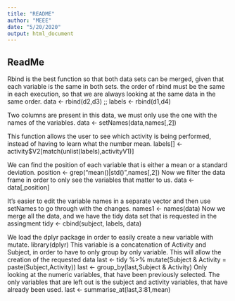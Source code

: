 ```yaml
---
title: "README"
author: "MEEE"
date: "5/20/2020"
output: html_document
---
```



## ReadMe

Rbind is the best function so that both data sets can be merged, given that each variable is the same in both sets. the order of rbind must be the same in each execution, so that we are always looking at the same data in the same order.
	data <- rbind(d2,d3) ;; labels <- rbind(d1,d4)

Two columns are present in this data, we must only use the one with the names of the variables.
	data <- setNames(data,names[,2]) 

This function allows the user to see which activity is being performed, instead of having to learn what the number mean. 
	labels[] <- activity$V2[match(unlist(labels),activityV1)] 

We can find the position of each variable that is either a mean or a standard deviation.
	position <- grep("mean()|std()",names[,2])
Now we filter the data frame in order to only see the variables that matter to us. 
	data <- data[,position] 

It's easier to edit the variable names in a separate vector and then use setNames to go through with the changes.
	names1 <- names(data)
Now we merge all the data, and we have the tidy data set that is requested in the assingment
	tidy <- cbind(subject, labels, data)

We load the dplyr package in order to easily create a new variable with mutate.	
	library(dplyr)
This variable is a concatenation of Activity and Subject, in order to have to only group by only variable. This will allow the creation of the requested data
	last <- tidy %>% mutate(Subject & Activity = paste(Subject,Activity)) 
	last <- group_by(last,Subject & Activity) 
Only looking at the numeric variables, that have been previously selected. The only variables that are left out is the subject and activity variables, that have already been used.
	last <- summarise_at(last,3:81,mean) 